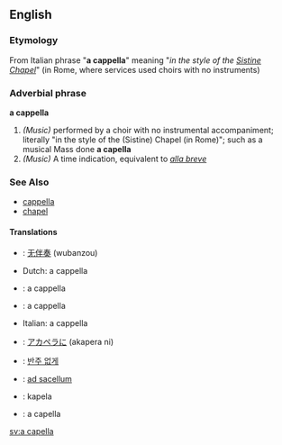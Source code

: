 ==English==

===Etymology===
From Italian phrase "'''a cappella'''" meaning "''in the style of the [[Sistine Chapel]]''" (in Rome, where services used choirs with no instruments)

===Adverbial phrase===
'''a cappella'''
#''(Music)'' performed by a choir with no instrumental accompaniment; literally "in the style of the (Sistine) Chapel (in Rome)"; such as a musical Mass done '''a capella'''
#''(Music)'' A time indication, equivalent to ''[[alla breve]]''

===See Also===
*[[cappella]]
*[[chapel]]

==== Translations ====

* {{zh}}: [[无伴奏]] (wubanzou)
* Dutch: a cappella
* {{fr}}: a cappella
* {{de}}: a cappella
* Italian: a cappella
* {{ja}}: [[アカペラに]] (akapera ni)
* {{ko}}: [[반주 없게]]
* {{la}}: [[ad sacellum]]
* {{lt}}: kapela
* {{es}}: a capella

[[sv:a capella]]